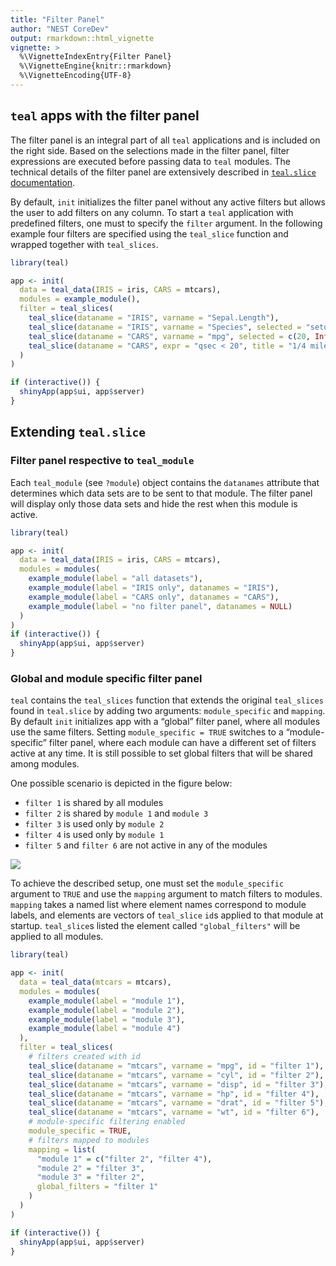 ```yaml
---
title: "Filter Panel"
author: "NEST CoreDev"
output: rmarkdown::html_vignette
vignette: >
  %\VignetteIndexEntry{Filter Panel}
  %\VignetteEngine{knitr::rmarkdown}
  %\VignetteEncoding{UTF-8}
---
```


## `teal` apps with the filter panel

The filter panel is an integral part of all `teal` applications and is included on the right side.
Based on the selections made in the filter panel, filter expressions are executed before passing data to `teal` modules.
The technical details of the filter panel are extensively described in [`teal.slice` documentation](https://insightsengineering.github.io/teal.slice/latest-tag/).

By default, `init` initializes the filter panel without any active filters but allows the user to add filters on any column.
To start a `teal` application with predefined filters, one must to specify the `filter` argument.
In the following example four filters are specified using the `teal_slice` function and wrapped together with `teal_slices`.

```r
library(teal)

app <- init(
  data = teal_data(IRIS = iris, CARS = mtcars),
  modules = example_module(),
  filter = teal_slices(
    teal_slice(dataname = "IRIS", varname = "Sepal.Length"),
    teal_slice(dataname = "IRIS", varname = "Species", selected = "setosa"),
    teal_slice(dataname = "CARS", varname = "mpg", selected = c(20, Inf)),
    teal_slice(dataname = "CARS", expr = "qsec < 20", title = "1/4 mile under 20 sec", id = "qsec_20")
  )
)

if (interactive()) {
  shinyApp(app$ui, app$server)
}
```

## Extending `teal.slice`

### Filter panel respective to `teal_module`

Each `teal_module` (see `?module`) object contains the `datanames` attribute that determines which data sets are to be sent to that module.
The filter panel will display only those data sets and hide the rest when this module is active.

```r
library(teal)

app <- init(
  data = teal_data(IRIS = iris, CARS = mtcars),
  modules = modules(
    example_module(label = "all datasets"),
    example_module(label = "IRIS only", datanames = "IRIS"),
    example_module(label = "CARS only", datanames = "CARS"),
    example_module(label = "no filter panel", datanames = NULL)
  )
)
if (interactive()) {
  shinyApp(app$ui, app$server)
}
```

### Global and module specific filter panel

`teal` contains the `teal_slices` function that extends the original `teal_slices` found in `teal.slice` by adding two arguments: `module_specific` and `mapping`.
By default `init` initializes app with a "global" filter panel, where all modules use the same filters.
Setting `module_specific = TRUE` switches to a "module-specific" filter panel, where each module can have a different set of filters active at any time.
It is still possible to set global filters that will be shared among modules.

One possible scenario is depicted in the figure below:

- `filter 1` is shared by all modules
- `filter 2` is shared by `module 1` and `module 3`  
- `filter 3` is used only by `module 2`
- `filter 4` is used only by `module 1`
- `filter 5` and `filter 6` are not active in any of the modules

![](./images/filters_mapping.jpg)

To achieve the described setup, one must set the `module_specific` argument to `TRUE` and use the `mapping` argument to match filters to modules.
`mapping` takes a named list where element names correspond to module labels, and elements are vectors of `teal_slice` `id`s applied to that module at startup.
`teal_slice`s listed the element called `"global_filters"` will be applied to all modules.

```r
library(teal)

app <- init(
  data = teal_data(mtcars = mtcars),
  modules = modules(
    example_module(label = "module 1"),
    example_module(label = "module 2"),
    example_module(label = "module 3"),
    example_module(label = "module 4")
  ),
  filter = teal_slices(
    # filters created with id
    teal_slice(dataname = "mtcars", varname = "mpg", id = "filter 1"),
    teal_slice(dataname = "mtcars", varname = "cyl", id = "filter 2"),
    teal_slice(dataname = "mtcars", varname = "disp", id = "filter 3"),
    teal_slice(dataname = "mtcars", varname = "hp", id = "filter 4"),
    teal_slice(dataname = "mtcars", varname = "drat", id = "filter 5"),
    teal_slice(dataname = "mtcars", varname = "wt", id = "filter 6"),
    # module-specific filtering enabled
    module_specific = TRUE,
    # filters mapped to modules
    mapping = list(
      "module 1" = c("filter 2", "filter 4"),
      "module 2" = "filter 3",
      "module 3" = "filter 2",
      global_filters = "filter 1"
    )
  )
)

if (interactive()) {
  shinyApp(app$ui, app$server)
}
```
